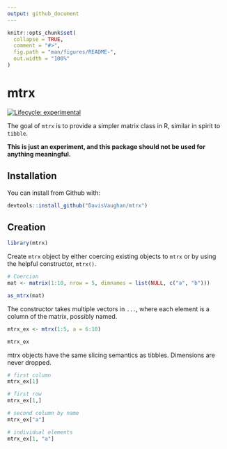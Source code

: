 ```yaml
---
output: github_document
---
```


<!-- README.md is generated from README.Rmd. Please edit that file -->

```r
knitr::opts_chunk$set(
  collapse = TRUE,
  comment = "#>",
  fig.path = "man/figures/README-",
  out.width = "100%"
)
```

# mtrx

[![Lifecycle: experimental](https://img.shields.io/badge/lifecycle-experimental-orange.svg)](https://www.tidyverse.org/lifecycle/#experimental)

The goal of `mtrx` is to provide a simpler matrix class in R, similar in spirit
to `tibble`.

**This is just an experiment, and this package should not be used for anything meaningful.**

## Installation

You can install from Github with:

```r
devtools::install_github("DavisVaughan/mtrx")
```


## Creation

```r
library(mtrx)
```


Create `mtrx` object by either coercing existing objects to `mtrx` or
by using the helpful constructor, `mtrx()`.

```r
# Coercion
mat <- matrix(1:10, nrow = 5, dimnames = list(NULL, c("a", "b")))

as_mtrx(mat)
```

The constructor takes multiple vectors in `...`, where each element is a column
of the matrix, possibly named.

```r
mtrx_ex <- mtrx(1:5, a = 6:10)

mtrx_ex
```

mtrx objects have the same slicing semantics as tibbles. Dimensions are never
dropped.

```r
# first column
mtrx_ex[1]

# first row
mtrx_ex[1,]

# second column by name
mtrx_ex["a"]

# individual elements
mtrx_ex[1, "a"]
```

